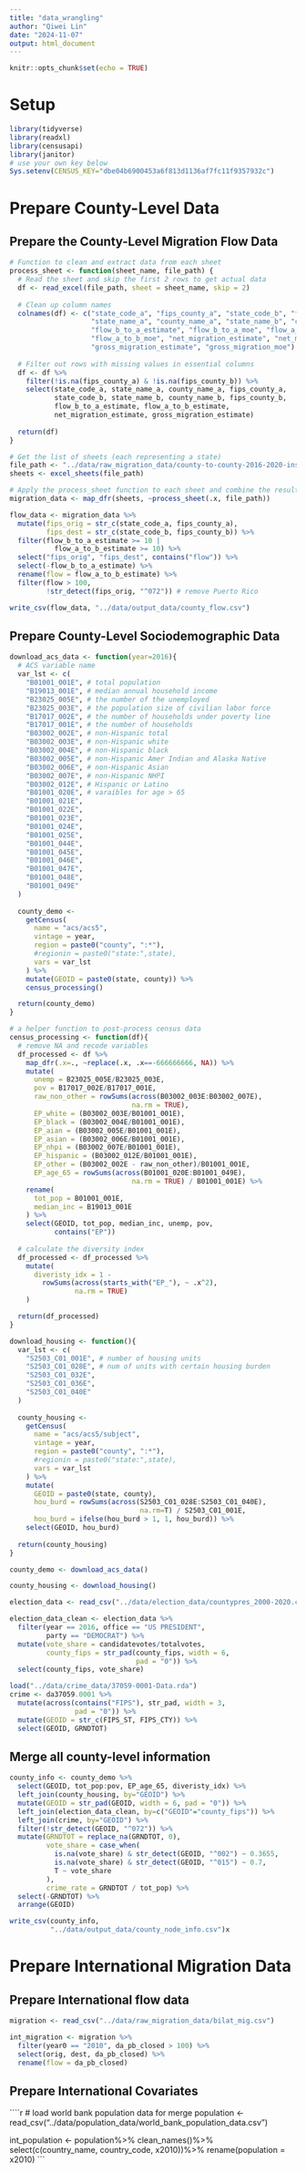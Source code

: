 ```yaml
---
title: "data_wrangling"
author: "Qiwei Lin"
date: "2024-11-07"
output: html_document
---
```


```r
knitr::opts_chunk$set(echo = TRUE)
```

# Setup

```r
library(tidyverse)
library(readxl)
library(censusapi)
library(janitor)
# use your own key below
Sys.setenv(CENSUS_KEY="dbe04b6900453a6f813d1136af7fc11f9357932c")
```

# Prepare County-Level Data

## Prepare the County-Level Migration Flow Data

```r
# Function to clean and extract data from each sheet
process_sheet <- function(sheet_name, file_path) {
  # Read the sheet and skip the first 2 rows to get actual data
  df <- read_excel(file_path, sheet = sheet_name, skip = 2)
  
  # Clean up column names
  colnames(df) <- c("state_code_a", "fips_county_a", "state_code_b", "fips_county_b", 
                    "state_name_a", "county_name_a", "state_name_b", "county_name_b", 
                    "flow_b_to_a_estimate", "flow_b_to_a_moe", "flow_a_to_b_estimate", 
                    "flow_a_to_b_moe", "net_migration_estimate", "net_migration_moe", 
                    "gross_migration_estimate", "gross_migration_moe")
  
  # Filter out rows with missing values in essential columns
  df <- df %>%
    filter(!is.na(fips_county_a) & !is.na(fips_county_b)) %>%
    select(state_code_a, state_name_a, county_name_a, fips_county_a,
           state_code_b, state_name_b, county_name_b, fips_county_b,
           flow_b_to_a_estimate, flow_a_to_b_estimate,
           net_migration_estimate, gross_migration_estimate)
  
  return(df)
}
```

```r
# Get the list of sheets (each representing a state)
file_path <- "../data/raw_migration_data/county-to-county-2016-2020-ins-outs-nets-gross.xlsx"
sheets <- excel_sheets(file_path)

# Apply the process_sheet function to each sheet and combine the results into one dataframe
migration_data <- map_dfr(sheets, ~process_sheet(.x, file_path))
```

```r
flow_data <- migration_data %>% 
  mutate(fips_orig = str_c(state_code_a, fips_county_a),
         fips_dest = str_c(state_code_b, fips_county_b)) %>% 
  filter(flow_b_to_a_estimate >= 10 | 
           flow_a_to_b_estimate >= 10) %>% 
  select("fips_orig", "fips_dest", contains("flow")) %>% 
  select(-flow_b_to_a_estimate) %>% 
  rename(flow = flow_a_to_b_estimate) %>% 
  filter(flow > 100, 
         !str_detect(fips_orig, "^072")) # remove Puerto Rico	

write_csv(flow_data, "../data/output_data/county_flow.csv")
```


## Prepare County-Level Sociodemographic Data

```r
download_acs_data <- function(year=2016){
  # ACS variable name
  var_lst <- c(
    "B01001_001E", # total population
    "B19013_001E", # median annual household income
    "B23025_005E", # the number of the unemployed 
    "B23025_003E", # the population size of civilian labor force
    "B17017_002E", # the number of households under poverty line
    "B17017_001E", # the number of households
    "B03002_002E", # non-Hispanic total
    "B03002_003E", # non-Hispanic white
    "B03002_004E", # non-Hispanic black
    "B03002_005E", # non-Hispanic Amer Indian and Alaska Native
    "B03002_006E", # non-Hispanic Asian
    "B03002_007E", # non-Hispanic NHPI
    "B03002_012E", # Hispanic or Latino
    "B01001_020E", # varaibles for age > 65
    "B01001_021E",
    "B01001_022E",
    "B01001_023E",
    "B01001_024E",
    "B01001_025E",
    "B01001_044E",
    "B01001_045E",
    "B01001_046E",
    "B01001_047E",
    "B01001_048E",
    "B01001_049E"
  )
  
  county_demo <- 
    getCensus(
      name = "acs/acs5",
      vintage = year,
      region = paste0("county", ":*"),
      #regionin = paste0("state:",state),
      vars = var_lst
    ) %>% 
    mutate(GEOID = paste0(state, county)) %>% 
    census_processing()

  return(county_demo)
}


```


```r
# a helper function to post-process census data
census_processing <- function(df){
  # remove NA and recode variables
  df_processed <- df %>% 
    map_dfr(.x=., ~replace(.x, .x==-666666666, NA)) %>% 
    mutate(
      unemp = B23025_005E/B23025_003E,
      pov = B17017_002E/B17017_001E,
      raw_non_other = rowSums(across(B03002_003E:B03002_007E),
                              na.rm = TRUE),
      EP_white = (B03002_003E/B01001_001E),
      EP_black = (B03002_004E/B01001_001E),
      EP_aian = (B03002_005E/B01001_001E),
      EP_asian = (B03002_006E/B01001_001E),
      EP_nhpi = (B03002_007E/B01001_001E),
      EP_hispanic = (B03002_012E/B01001_001E),
      EP_other = (B03002_002E - raw_non_other)/B01001_001E,
      EP_age_65 = rowSums(across(B01001_020E:B01001_049E),
                              na.rm = TRUE) / B01001_001E) %>% 
    rename(
      tot_pop = B01001_001E, 
      median_inc = B19013_001E
    ) %>% 
    select(GEOID, tot_pop, median_inc, unemp, pov, 
           contains("EP"))
  
  # calculate the diversity index
  df_processed <- df_processed %>% 
    mutate(
      diveristy_idx = 1 - 
        rowSums(across(starts_with("EP_"), ~ .x^2), 
                na.rm = TRUE)
    )

  return(df_processed)
}

download_housing <- function(){
  var_lst <- c(
    "S2503_C01_001E", # number of housing units
    "S2503_C01_028E", # num of units with certain housing burden
    "S2503_C01_032E",
    "S2503_C01_036E",
    "S2503_C01_040E"
  )
  
  county_housing <- 
    getCensus(
      name = "acs/acs5/subject",
      vintage = year,
      region = paste0("county", ":*"),
      #regionin = paste0("state:",state),
      vars = var_lst
    ) %>% 
    mutate(
      GEOID = paste0(state, county),
      hou_burd = rowSums(across(S2503_C01_028E:S2503_C01_040E),
                                na.rm=T) / S2503_C01_001E,
      hou_burd = ifelse(hou_burd > 1, 1, hou_burd)) %>%  
    select(GEOID, hou_burd)
  
  return(county_housing)
}
```


```r
county_demo <- download_acs_data()

county_housing <- download_housing()
```


```r
election_data <- read_csv("../data/election_data/countypres_2000-2020.csv")
```

```r
election_data_clean <- election_data %>% 
  filter(year == 2016, office == "US PRESIDENT",
         party == "DEMOCRAT") %>% 
  mutate(vote_share = candidatevotes/totalvotes,
         county_fips = str_pad(county_fips, width = 6, 
                               pad = "0")) %>% 
  select(county_fips, vote_share)
```

```r
load("../data/crime_data/37059-0001-Data.rda")
crime <- da37059.0001 %>%
  mutate(across(contains("FIPS"), str_pad, width = 3, 
                pad = "0")) %>% 
  mutate(GEOID = str_c(FIPS_ST, FIPS_CTY)) %>% 
  select(GEOID, GRNDTOT) 
```

## Merge all county-level information

```r
county_info <- county_demo %>% 
  select(GEOID, tot_pop:pov, EP_age_65, diveristy_idx) %>% 
  left_join(county_housing, by="GEOID") %>% 
  mutate(GEOID = str_pad(GEOID, width = 6, pad = "0")) %>% 
  left_join(election_data_clean, by=c("GEOID"="county_fips")) %>% 
  left_join(crime, by="GEOID") %>% 
  filter(!str_detect(GEOID, "^072")) %>% 
  mutate(GRNDTOT = replace_na(GRNDTOT, 0),
         vote_share = case_when(
           is.na(vote_share) & str_detect(GEOID, "^002") ~ 0.3655, 
           is.na(vote_share) & str_detect(GEOID, "^015") ~ 0.7,
           T ~ vote_share
         ),
         crime_rate = GRNDTOT / tot_pop) %>% 
  select(-GRNDTOT) %>% 
  arrange(GEOID)

write_csv(county_info,
          "../data/output_data/county_node_info.csv")x
```

# Prepare International Migration Data

## Prepare International flow data

```r
migration <- read_csv("../data/raw_migration_data/bilat_mig.csv")

int_migration <- migration %>% 
  filter(year0 == "2010", da_pb_closed > 100) %>% 
  select(orig, dest, da_pb_closed) %>% 
  rename(flow = da_pb_closed) 
```

## Prepare International Covariates

````r
# load world bank population data for merge
population <- read_csv("../data/population_data/world_bank_population_data.csv")

int_population <- population%>%
  clean_names()%>%
  select(c(country_name, country_code, x2010))%>%
  rename(population = x2010)
```

